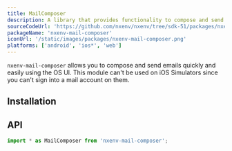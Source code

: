 ```yaml
---
title: MailComposer
description: A library that provides functionality to compose and send emails with the system's specific UI.
sourceCodeUrl: 'https://github.com/nxenv/nxenv/tree/sdk-51/packages/nxenv-mail-composer'
packageName: 'nxenv-mail-composer'
iconUrl: '/static/images/packages/nxenv-mail-composer.png'
platforms: ['android', 'ios*', 'web']
---
```



`nxenv-mail-composer` allows you to compose and send emails quickly and easily using the OS UI. This module can't be used on iOS Simulators since you can't sign into a mail account on them.

<ContentSpotlight file="sdk/mailcomposer.mp4" loop={false} />

## Installation

<APIInstallSection />

## API

```js
import * as MailComposer from 'nxenv-mail-composer';
```

<APISection packageName="nxenv-mail-composer" apiName="MailComposer" />
